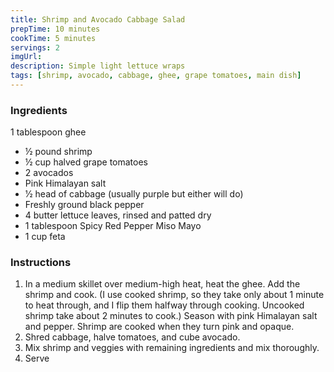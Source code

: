 ```yaml
---
title: Shrimp and Avocado Cabbage Salad
prepTime: 10 minutes
cookTime: 5 minutes
servings: 2
imgUrl:
description: Simple light lettuce wraps
tags: [shrimp, avocado, cabbage, ghee, grape tomatoes, main dish]
---
```


### Ingredients

1 tablespoon ghee

- ½ pound shrimp
- ½ cup halved grape tomatoes
- 2 avocados
- Pink Himalayan salt
- 1⁄2 head of cabbage (usually purple but either will do)
- Freshly ground black pepper
- 4 butter lettuce leaves, rinsed and patted dry
- 1 tablespoon Spicy Red Pepper Miso Mayo
- 1 cup feta

### Instructions

1. In a medium skillet over medium-high heat, heat the ghee. Add the shrimp and cook. (I use cooked shrimp, so they take only about 1 minute to heat through, and I flip them halfway through cooking. Uncooked shrimp take about 2 minutes to cook.) Season with pink Himalayan salt and pepper. Shrimp are cooked when they turn pink and opaque.
1. Shred cabbage, halve tomatoes, and cube avocado.
1. Mix shrimp and veggies with remaining ingredients and mix thoroughly.
1. Serve
